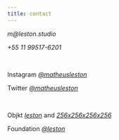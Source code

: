 ```yaml
---
title: contact
---
```


_m@leston.studio_

_+55 11 99517-6201_

<br />

Instagram _[@matheusleston](https://instagram.com/matheusleston)_

Twitter _[@matheusleston](https://twitter.com/matheusleston)_

<br />

Objkt _[leston](https://objkt.com/profile/leston/)_ and _[256x256x256x256](https://objkt.com/profile/256x256x256x256/)_

Foundation _[@leston](https://foundation.app/@leston)_
